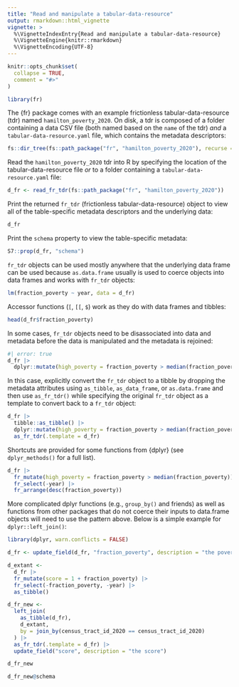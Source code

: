 ```yaml
---
title: "Read and manipulate a tabular-data-resource"
output: rmarkdown::html_vignette
vignette: >
  %\VignetteIndexEntry{Read and manipulate a tabular-data-resource}
  %\VignetteEngine{knitr::rmarkdown}
  %\VignetteEncoding{UTF-8}
---
```


```r
knitr::opts_chunk$set(
  collapse = TRUE,
  comment = "#>"
)
```

```r
library(fr)
```

The {fr} package comes with an example frictionless tabular-data-resource (tdr) named `hamilton_poverty_2020`.  On disk, a tdr is composed of a folder containing a data CSV file (both named based on the `name` of the tdr) *and* a `tabular-data-resource.yaml` file, which contains the metadata descriptors:

```r
fs::dir_tree(fs::path_package("fr", "hamilton_poverty_2020"), recurse = TRUE)
```

Read the `hamilton_poverty_2020` tdr into R by specifying the location of the tabular-data-resource file *or* to a folder containing a `tabular-data-resource.yaml` file:

```r
d_fr <- read_fr_tdr(fs::path_package("fr", "hamilton_poverty_2020"))
```

Print the returned `fr_tdr` (frictionless tabular-data-resource) object to view all of the table-specific metadata descriptors and the underlying data:

```r
d_fr
```

Print the `schema` property to view the table-specific metadata:

```r
S7::prop(d_fr, "schema")
```

`fr_tdr` objects can be used mostly anywhere that the underlying data frame can be used because `as.data.frame` usually is used to coerce objects into data frames and works with `fr_tdr` objects:

```r
lm(fraction_poverty ~ year, data = d_fr)
```

Accessor functions (`[`, `[[`, `$`) work as they do with data frames and tibbles:

```r
head(d_fr$fraction_poverty)
```

In some cases, `fr_tdr` objects need to be disassociated into data and metadata before the data is manipulated and the metadata is rejoined:

```r
#| error: true
d_fr |>
  dplyr::mutate(high_poverty = fraction_poverty > median(fraction_poverty))
```

In this case, explicitly convert the `fr_tdr` object to a tibble by dropping the metadata attributes using `as_tibble`, `as_data_frame`, or `as.data.frame` and then use `as_fr_tdr()` while specifying the original `fr_tdr` object as a template to convert back to a `fr_tdr` object:

```r
d_fr |>
  tibble::as_tibble() |>
  dplyr::mutate(high_poverty = fraction_poverty > median(fraction_poverty)) |>
  as_fr_tdr(.template = d_fr)
```

Shortcuts are provided for some functions from {dplyr} (see `dplyr_methods()` for a full list). 

```r
d_fr |>
  fr_mutate(high_poverty = fraction_poverty > median(fraction_poverty)) |>
  fr_select(-year) |>
  fr_arrange(desc(fraction_poverty))
```

More complicated dplyr functions (e.g., `group_by()` and friends) as well as functions from other packages that do not coerce their inputs to data.frame objects will need to use the pattern above. Below is a simple example for `dplyr::left_join()`:

```r
library(dplyr, warn.conflicts = FALSE)

d_fr <- update_field(d_fr, "fraction_poverty", description = "the poverty fraction")

d_extant <-
  d_fr |>
  fr_mutate(score = 1 + fraction_poverty) |>
  fr_select(-fraction_poverty, -year) |>
  as_tibble()

d_fr_new <-
  left_join(
    as_tibble(d_fr),
    d_extant,
    by = join_by(census_tract_id_2020 == census_tract_id_2020)
  ) |>
  as_fr_tdr(.template = d_fr) |>
  update_field("score", description = "the score")

d_fr_new

d_fr_new@schema
```
